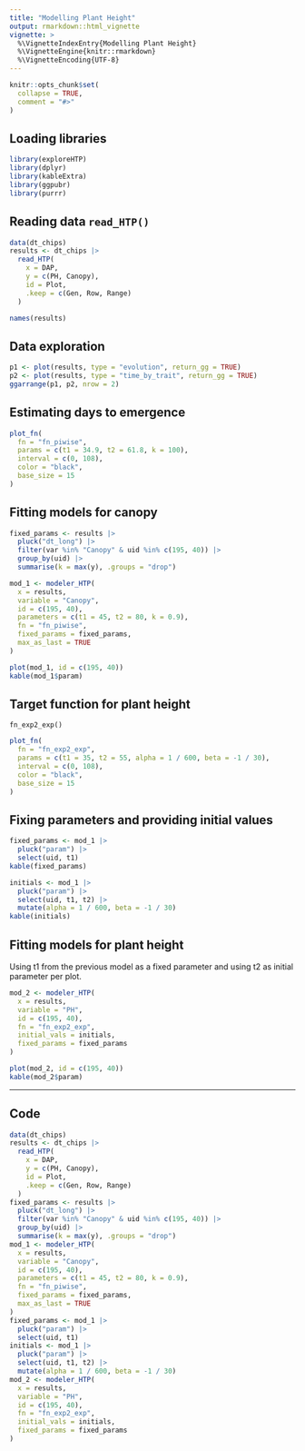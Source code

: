 ```yaml
---
title: "Modelling Plant Height"
output: rmarkdown::html_vignette
vignette: >
  %\VignetteIndexEntry{Modelling Plant Height}
  %\VignetteEngine{knitr::rmarkdown}
  %\VignetteEncoding{UTF-8}
---
```


```r
knitr::opts_chunk$set(
  collapse = TRUE,
  comment = "#>"
)
```

## Loading libraries

```r
library(exploreHTP)
library(dplyr)
library(kableExtra)
library(ggpubr)
library(purrr)
```

## Reading data `read_HTP()`

```r
data(dt_chips)
results <- dt_chips |>
  read_HTP(
    x = DAP,
    y = c(PH, Canopy),
    id = Plot,
    .keep = c(Gen, Row, Range)
  )
```

```r
names(results)
```

## Data exploration

```r
p1 <- plot(results, type = "evolution", return_gg = TRUE)
p2 <- plot(results, type = "time_by_trait", return_gg = TRUE)
ggarrange(p1, p2, nrow = 2)
```

## Estimating days to emergence

\begin{equation}
f(t; t_1, t_2, k) =
  \begin{cases}
0 & \text{if } t < t_1 \\
\dfrac{k}{t_2 - t_1} \cdot (t - t_1) & \text{if } t_1 \leq t \leq t_2 \\
k & \text{if } t > t_2
\end{cases}
\end{equation}

```r
plot_fn(
  fn = "fn_piwise",
  params = c(t1 = 34.9, t2 = 61.8, k = 100),
  interval = c(0, 108),
  color = "black",
  base_size = 15
)
```


## Fitting models for canopy

```r
fixed_params <- results |>
  pluck("dt_long") |>
  filter(var %in% "Canopy" & uid %in% c(195, 40)) |>
  group_by(uid) |>
  summarise(k = max(y), .groups = "drop")
```

```r
mod_1 <- modeler_HTP(
  x = results,
  variable = "Canopy",
  id = c(195, 40),
  parameters = c(t1 = 45, t2 = 80, k = 0.9),
  fn = "fn_piwise",
  fixed_params = fixed_params,
  max_as_last = TRUE
)
```

```r
plot(mod_1, id = c(195, 40))
kable(mod_1$param)
```

## Target function for plant height 

`fn_exp2_exp()`

\begin{equation}
f(t; t_1, t_2, \alpha, \beta) =
\begin{cases}
0 & \text{if } t < t_1 \\
e^{\alpha \cdot (t - t_1)^2} - 1 & \text{if } t_1 \leq t \leq t_2 \\
\left(e^{\alpha \cdot (t_2 - t_1)^2} - 1\right) \cdot e^{\beta \cdot (t - t_2)} & \text{if } t > t_2
\end{cases}
\end{equation}

```r
plot_fn(
  fn = "fn_exp2_exp",
  params = c(t1 = 35, t2 = 55, alpha = 1 / 600, beta = -1 / 30),
  interval = c(0, 108),
  color = "black",
  base_size = 15
)
```

## Fixing parameters and providing initial values

```r
fixed_params <- mod_1 |>
  pluck("param") |>
  select(uid, t1)
kable(fixed_params)
```

```r
initials <- mod_1 |>
  pluck("param") |>
  select(uid, t1, t2) |>
  mutate(alpha = 1 / 600, beta = -1 / 30)
kable(initials)
```


## Fitting models for plant height

Using t1 from the previous model as a fixed parameter and using t2 as initial parameter per plot.


```r
mod_2 <- modeler_HTP(
  x = results,
  variable = "PH",
  id = c(195, 40),
  fn = "fn_exp2_exp",
  initial_vals = initials,
  fixed_params = fixed_params
)
```


```r
plot(mod_2, id = c(195, 40))
kable(mod_2$param)
```

<hr>

## Code

```r
data(dt_chips)
results <- dt_chips |>
  read_HTP(
    x = DAP,
    y = c(PH, Canopy),
    id = Plot,
    .keep = c(Gen, Row, Range)
  )
fixed_params <- results |>
  pluck("dt_long") |>
  filter(var %in% "Canopy" & uid %in% c(195, 40)) |>
  group_by(uid) |>
  summarise(k = max(y), .groups = "drop")
mod_1 <- modeler_HTP(
  x = results,
  variable = "Canopy",
  id = c(195, 40),
  parameters = c(t1 = 45, t2 = 80, k = 0.9),
  fn = "fn_piwise",
  fixed_params = fixed_params,
  max_as_last = TRUE
)
fixed_params <- mod_1 |>
  pluck("param") |>
  select(uid, t1)
initials <- mod_1 |>
  pluck("param") |>
  select(uid, t1, t2) |>
  mutate(alpha = 1 / 600, beta = -1 / 30)
mod_2 <- modeler_HTP(
  x = results,
  variable = "PH",
  id = c(195, 40),
  fn = "fn_exp2_exp",
  initial_vals = initials,
  fixed_params = fixed_params
)
```
